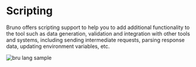 # Scripting

Bruno offers scripting support to help you to add additional functionality to the tool such as data generation, validation and integration with other tools and systems, including sending intermediate requests, parsing response data, updating environment variables, etc.

![bru lang sample](/screenshots/scripting.png)
